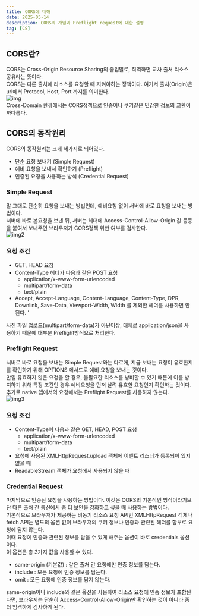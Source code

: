 ```yaml
---
title: CORS에 대해
date: 2025-05-14
description: CORS의 개념과 Preflight request에 대한 설명
tag: [CS]
---  
```


## CORS란?  
CORS는 Cross-Origin Resource Sharing의 줄임말로, 직역하면 교차 출처 리소스 공유라는 뜻이다.  
CORS는 다른 출처에 리소스를 요청할 때 지켜야하는 정책이다. 여기서 출처(Origin)은 url에서 Protocol, Host, Port 까지를 의미한다.  
![img](https://velog.velcdn.com/images/wjdwl002/post/0955e8bf-45d5-4e82-8a97-d4084a173a5d/image.png)  
Cross-Domain 환경에서는 CORS정책으로 인증이나 쿠키같은 민감한 정보의 교환이 까다롭다.  

## CORS의 동작원리  
CORS의 동작원리는 크게 세가지로 되어있다.  
- 단순 요청 보내기 (Simple Request) 
- 예비 요청을 보내서 확인하기 (Preflight)  
- 인증된 요청을 사용하는 방식 (Credential Request)  

### Simple Request  
말 그대로 단순히 요청을 보내는 방법인데, 예비요청 없이 서버에 바로 요청을 보내는 방법이다.  
서버에 바로 본요청을 보낸 뒤, 서버는 헤더에 Access-Control-Allow-Origin 값 등등을 붙여서 보내주면 브라우저가 CORS정책 위반 여부를 검사한다.  
![img2](https://velog.velcdn.com/images/wjdwl002/post/08b13b66-f574-43c3-b512-d6f81b9ac039/image.png)  
### 요청 조건  
- GET, HEAD 요청  
- Content-Type 헤더가 다음과 같은 POST 요청  
  - application/x-www-form-urlencoded
  - multipart/form-data
  - text/plain
- Accept, Accept-Language, Content-Language, Content-Type, DPR, Downlink, Save-Data, Viewport-Width, Width 를 제외한 헤더를 사용하면 안된다.  '

사진 파일 업로드(multipart/form-data)가 아닌이상, 대체로 application/json을 사용하기 때문에 대부분 Preflight방식으로 처리한다.  

### Preflight Request  
서버로 바로 요청을 보내는 Simple Request와는 다르게, 지금 보내는 요청이 유효한지를 확인하기 위해 OPTIONS 메서드로 예비 요청을 보내는 것이다.  
만일 유효하지 않은 요청을 할 경우, 불필요한 리소스를 낭비할 수 있기 때문에 이를 방지하기 위해 특정 조건인 경우 예비요청을 먼저 날려 유효한 요청인지 확인하는 것이다.  
추가로 native 앱에서의 요청에서는 Preflight Request를 사용하지 않는다.  
![img3](https://velog.velcdn.com/images/wjdwl002/post/513e46a0-5ce9-497a-b6fd-65efb64f76b5/image.png)  

### 요청 조건  
- Content-Type이 다음과 같은 GET, HEAD, POST 요청
  - application/x-www-form-urlencoded 
  - multipart/form-data
  - text/plain
- 요청에 사용된 XMLHttpRequest.upload 객체에 이벤트 리스너가 등록되어 있지 않을 때
- ReadableStream 객체가 요청에서 사용되지 않을 때  

### Credential Request  
마지막으로 인증된 요청을 사용하는 방법이다. 이것은 CORS의 기본적인 방식이라기보단 다른 출처 간 통신에서 좀 더 보안을 강화하고 싶을 때 사용하는 방법이다.  
기본적으로 브라우저가 제공하는 비동기 리소스 요청 API인 XMLHttpRequest 객체나 fetch API는 별도의 옵션 없이 브라우저의 쿠키 정보나 인증과 관련된 헤더를 함부로 요청에 담지 않는다.  
이때 요청에 인증과 관련된 정보를 담을 수 있게 해주는 옵션이 바로 credentials 옵션이다.  
이 옵션은 총 3가지 값을 사용할 수 있다.  
- same-origin (기본값) : 같은 출처 간 요청에만 인증 정보를 담는다.
- include : 모든 요청에 인증 정보를 담는다.
- omit : 모든 요청에 인증 정보를 담지 않는다.  

same-origin이나 include와 같은 옵션을 사용하여 리소스 요청에 인증 정보가 포함된다면, 브라우저는 단순히 Access-Control-Allow-Origin만 확인하는 것이 아니라 좀더 엄격하게 검사하게 된다.  
